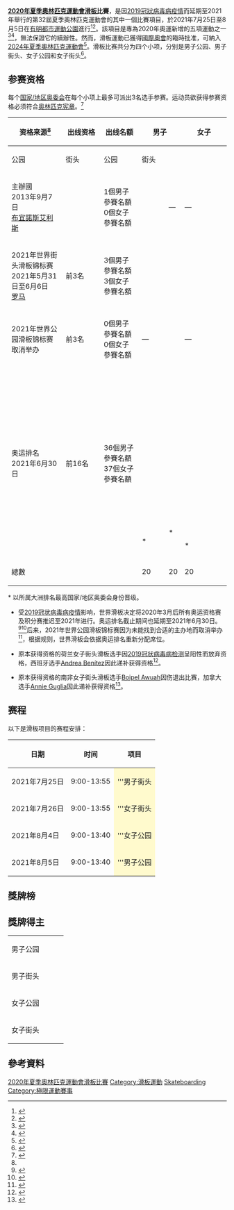 {{noteTA|G1=Sports
|1=zh-tw:嚴重特殊傳染性肺炎;zh-cn:2019冠状病毒病;zh-hk:2019冠狀病毒病;zh-mo:2019冠狀病毒病;zh-my:2019冠状病毒病;zh-sg:2019冠状病毒疾病;
}}
{{Infobox Olympic event
| event       = 滑板
| games       = 2020年夏季
| image       = 
| image_size  = 
| caption     = 
| venue       = [[日本|日本]][[東京|東京]][[有明都市運動公園|有明都市運動公園]]<ref>{{cite web|url=https://www.2020games.metro.tokyo.lg.jp/eng/taikaijyunbi/taikai/kaijyou/kaijyou_28/index.html|title=Ariake Urban Sports Park|website=lg.jp|accessdate=2019-09-30|archiveurl=https://web.archive.org/web/20200120165531/https://www.2020games.metro.tokyo.lg.jp/eng/taikaijyunbi/taikai/kaijyou/kaijyou_28/index.html|archivedate=2020-01-20|dead-url=yes}}</ref>
| dates       = 2021年7月25日至8月5日
| competitors = 80
| nations     = 
| num_events  = 4
| prev        = 
| next        = [[2024年夏季奧林匹克運動會滑板比賽|2024]]
}}
{{2020年夏季奥林匹克运动会滑板比赛}}
'''[[2020年夏季奧林匹克運動會|2020年夏季奧林匹克運動會]][[滑板|滑板]]比賽'''，是因[[2019冠狀病毒病疫情|2019冠狀病毒病疫情]]而延期至2021年舉行的第32屆夏季奧林匹克運動會的其中一個比賽項目，於2021年7月25日至8月5日在[[有明都市運動公園|有明都市運動公園]]進行<ref>{{cite web|title=IOC approves five new sports for Olympic Games Tokyo 2020|url=https://www.olympic.org/news/ioc-approves-five-new-sports-for-olympic-games-tokyo-2020|work=IOC|date=2016-08-03|access-date=2016-08-22|archiveurl=https://web.archive.org/web/20200323144102/https://www.olympic.org/news/ioc-approves-five-new-sports-for-olympic-games-tokyo-2020|archivedate=2020-03-23|dead-url=no}}</ref><ref>{{Cite news|url=http://theridechannel.com/news/2016/08/olympics-skateboarding-tokyo-2020|title=Skateboarding Is Now an Olympic Sport|work=RIDE Channel|access-date=2017-05-05|archiveurl=https://web.archive.org/web/20160916034512/http://theridechannel.com/news/2016/08/olympics-skateboarding-tokyo-2020|archivedate=2016-09-16|dead-url=no}}</ref>。該項目是專為2020年奧運新增的五項運動之一<ref>{{Cite web|title=欢迎加入奥运大家庭——东京奥运会新项目介绍|url=https://olympics.com/tokyo-2020/zh/news/welcome-to-the-olympic-family|access-date=2021-07-26|work=2020年东京奥运会|language=zh|archive-date=2021-07-27|archive-url=https://web.archive.org/web/20210727112704/https://olympics.com/tokyo-2020/zh/news/welcome-to-the-olympic-family}}</ref><ref>{{Cite news|title=东京奥运：有关新增项目 你需要了解的基本知识|url=https://www.bbc.com/zhongwen/simp/57807241|newspaper=[[BBC_News|BBC News]]|accessdate=2021-07-26|language=zh|date=2021-07-19|archive-date=2021-11-16|archive-url=https://web.archive.org/web/20211116024051/https://www.bbc.com/zhongwen/simp/57807241}}</ref>，無法保證它的續辦性。然而，滑板運動已獲得[[國際奧會|國際奧會]]的臨時批准，可納入[[2024年夏季奧林匹克運動會|2024年夏季奧林匹克運動會]]<ref>{{cite web|url=https://www.olympic.org/news/breaking-skateboarding-sport-climbing-and-surfing-provisionally-included-on-paris-2024-olympic-sports-programme|title=IOC Official news announcing the provisional inclusion of Skateboarding in the 2024 Summer Olympics in Paris|website=IOC|date=2019-06-25|accessdate=2019-09-15|archiveurl=https://web.archive.org/web/20200120151629/https://www.olympic.org/news/breaking-skateboarding-sport-climbing-and-surfing-provisionally-included-on-paris-2024-olympic-sports-programme|archivedate=2020-01-20|dead-url=no}}</ref>。滑板比赛共分为四个小项，分别是男子公园、男子街头、女子公园和女子街头<ref>{{cite web|url=https://www.cnet.com/news/skateboarding-at-the-2020-olympics-qualification-structure-scoring/|title=Everything you should know about skateboarding at the 2020 Summer Olympics|website=cnet.com|date=2019-08-10|accessdate=2019-09-30|archiveurl=https://web.archive.org/web/20200324224001/https://www.cnet.com/news/skateboarding-at-the-2020-olympics-qualification-structure-scoring/|archivedate=2020-03-24|dead-url=no}}</ref>。

==参赛资格==
每个[[国家奥林匹克委员会|国家/地区奥委会]]在每个小项上最多可派出3名选手参赛。运动员欲获得参赛资格必须符合[[奥林匹克宪章|奥林匹克宪章]]。<ref name="QualStandards">{{cite web|url=http://www.worldskate.org/images/Annex_1_Bulletin_05_Skateboarding_Qualification_System_Tokyo_2020_May2020.pdf|title=Qualification System – Games of the XXXII Olympiad – Skateboarding|publisher=World Skate|date=2020-05-26|accessdate=2020-10-03|archiveurl=https://web.archive.org/web/20201003053040/http://www.worldskate.org/images/Annex_1_Bulletin_05_Skateboarding_Qualification_System_Tokyo_2020_May2020.pdf|archivedate=2020-10-03|dead-url=no}}</ref>

{| class="wikitable" style="font-size:80%; text-align: center;" width="100%"
!width="120" rowspan=2| 资格来源<ref name="QualStandards"/>
!width="80" rowspan=2| 出线资格
!width="80" rowspan=2| 出线名额
!width="100" colspan=2| 男子
!width="100" colspan=2| 女子
!width="300" rowspan=2| 备注
|-
!width="50"| 公园
!width="50"| 街头
!width="50"| 公园
!width="50"| 街头
|-
| 主辦國<br>2013年9月7日<br>{{ARG}}[[布宜諾斯艾利斯|布宜諾斯艾利斯]]
| {{N/A}}
| 1個男子參賽名額<br>0個女子參賽名額
| {{flagIOC|JPN|2020年夏季}}
| —
| —
| —
| 空出的主办国席位会按照对应小项的奥运排名递补。
|-
| 2021年世界街头滑板锦标赛{{ref label|COVID19|a|a}}<br>2021年5月31日至6月6日<br>{{ITA}}[[罗马|罗马]]
| 前3名
| 3個男子參賽名額<br>3個女子參賽名額
| {{N/A}}
| {{flagIOC|JPN|2020年夏季}}<br>{{flagIOC|USA|2020年夏季}}<br>{{flagIOC|JPN|2020年夏季}}
| {{N/A}}
| {{flagIOC|JPN|2020年夏季}}<br>{{flagIOC|JPN|2020年夏季}}<br>{{flagIOC|BRA|2020年夏季}}
| rowspan=2| 如果获得名额的国家/地区奥委会放弃名额，空出的名额会按照对应小项的奥运排名递补。
|-
| 2021年世界公园滑板锦标赛{{ref label|COVID19|a|a}}<br>取消举办
| 前3名
| 0個男子參賽名額<br>0個女子參賽名額
| —
| {{N/A}}
| —
| {{N/A}}
|-
| 奥运排名<br>2021年6月30日{{ref label|COVID19|a|a}}
| 前16名
| 36個男子參賽名額{{ref label|COVID19|a|a}}<br>37個女子參賽名額{{ref label|COVID19|a|a}}
| {{flagIOC|USA|2020年夏季}}<br>{{flagIOC|USA|2020年夏季}}<br>{{flagIOC|BRA|2020年夏季}}<br>{{flagIOC|BRA|2020年夏季}}<br>{{flagIOC|USA|2020年夏季}}<br>{{flagIOC|AUS|2020年夏季}}<br>{{flagIOC|SWE|2020年夏季}}<br>{{flagIOC|BRA|2020年夏季}}<br>{{flagIOC|ITA|2020年夏季}}<br>{{flagIOC|PUR|2020年夏季}}<br>{{flagIOC|ITA|2020年夏季}}<br>{{flagIOC|FRA|2020年夏季}}<br>{{flagIOC|ESP|2020年夏季}}<br>{{flagIOC|AUS|2020年夏季}}<br>{{flagIOC|GER|2020年夏季}}<br>{{flagIOC|ESP|2020年夏季}}<br>{{flagIOC|CAN|2020年夏季}}<br>{{flagIOC|DEN|2020年夏季}}<br>{{flagIOC|RSA|2020年夏季}}*
| {{flagIOC|BRA|2020年夏季}}<br>{{flagIOC|POR|2020年夏季}}<br>{{flagIOC|FRA|2020年夏季}}<br>{{flagIOC|USA|2020年夏季}}<br>{{flagIOC|USA|2020年夏季}}<br>{{flagIOC|FRA|2020年夏季}}<br>{{flagIOC|CAN|2020年夏季}}<br>{{flagIOC|PUR|2020年夏季}}<br>{{flagIOC|AUS|2020年夏季}}<br>{{flagIOC|PER|2020年夏季}}<br>{{flagIOC|BRA|2020年夏季}}<br>{{flagIOC|JPN|2020年夏季}}<br>{{flagIOC|BRA|2020年夏季}}<br>{{flagIOC|CAN|2020年夏季}}<br>{{flagIOC|BEL|2020年夏季}}<br>{{flagIOC|COL|2020年夏季}}<br>{{flagIOC|RSA|2020年夏季}}*
| {{flagIOC|JPN|2020年夏季}}<br>{{flagIOC|JPN|2020年夏季}}<br>{{flagIOC|GBR|2020年夏季}}<br>{{flagIOC|AUS|2020年夏季}}<br>{{flagIOC|FIN|2020年夏季}}<br>{{flagIOC|JPN|2020年夏季}}<br>{{flagIOC|USA|2020年夏季}}<br>{{flagIOC|BRA|2020年夏季}}<br>{{flagIOC|BRA|2020年夏季}}<br>{{flagIOC|USA|2020年夏季}}<br>{{flagIOC|USA|2020年夏季}}<br>{{flagIOC|BRA|2020年夏季}}<br>{{flagIOC|ESP|2020年夏季}}<br>{{flagIOC|GER|2020年夏季}}<br>{{flagIOC|CHN|2020年夏季}}<br>{{flagIOC|FRA|2020年夏季}}<br>{{flagIOC|POL|2020年夏季}}<br>{{flagIOC|CHI|2020年夏季}}<br>{{flagIOC|GBR|2020年夏季}}<br>{{flagIOC|RSA|2020年夏季}}*
| {{flagIOC|BRA|2020年夏季}}<br>{{flagIOC|BRA|2020年夏季}}<br>{{flagIOC|USA|2020年夏季}}<br>{{flagIOC|NED|2020年夏季}}<br><s>{{flagIOC|NED|2020年夏季}}</s>{{ref label|NED|b|b}}<br>{{flagIOC|AUS|2020年夏季}}<br>{{flagIOC|JPN|2020年夏季}}<br>{{flagIOC|USA|2020年夏季}}<br>{{flagIOC|NED|2020年夏季}}<br>{{flagIOC|PHI|2020年夏季}}<br>{{flagIOC|USA|2020年夏季}}<br>{{flagIOC|CHN|2020年夏季}}<br>{{flagIOC|BEL|2020年夏季}}<br>{{flagIOC|AUT|2020年夏季}}<br>{{flagIOC|FRA|2020年夏季}}<br>{{flagIOC|ITA|2020年夏季}}<br><s>{{flagIOC|RSA|2020年夏季}}*</s>{{ref label|RSA|c|c}}<br>{{flagIOC|ESP|2020年夏季}}{{ref label|NED|b|b}}<br>{{flagIOC|CAN|2020年夏季}}{{ref label|RSA|c|c}}
| 世界滑板在依据奥运排名分配席位时会确保每个大洲每个小项至少有一名选手获得席位。<br>如果获得名额的国家/地区奥委会放弃名额，空出的名额会按照排名递补。
|-
! 總數 ||  ||  || 20 || 20 || 20 || 20 || 
|}
<nowiki>*</nowiki> 以所属大洲排名最高国家/地区奥委会身份晋级。
* {{note label|COVID19|a|a}} 受[[2019冠状病毒病疫情|2019冠状病毒病疫情]]影响，世界滑板决定将2020年3月后所有奥运资格赛及积分赛推迟至2021年进行。奥运排名截止期间也延期至2021年6月30日。<ref>{{cite web|url=http://www.worldskate.org/news/44-discipline/skateboarding/3285-all-tokyo-2020-olympic-qualification-events-suspended.html|title=Tokyo 2020 Olympic Qualification Events Suspended|publisher=World Skate|date=2020-03-27|accessdate=2020-04-07|archiveurl=https://archive.today/20200407094937/http://www.worldskate.org/news/44-discipline/skateboarding/3285-all-tokyo-2020-olympic-qualification-events-suspended.html|archivedate=2020-04-07|dead-url=no}}</ref><ref>{{cite web|url=http://www.worldskate.org/skateboarding/news-skateboarding/3294-ioc-approved-rule-changes-for-skateboarding-qualification-season-2.html|title=IOC approved rule changes for skateboarding qualification season 2|work=World Skate|date=2020-05-29|accessdate=2020-10-03|archiveurl=https://web.archive.org/web/20201028164137/http://www.worldskate.org/skateboarding/news-skateboarding/3294-ioc-approved-rule-changes-for-skateboarding-qualification-season-2.html|archivedate=2020-10-28|dead-url=no}}</ref>后来，2021年世界公园滑板锦标赛因为未能找到合适的主办地而取消举办<ref>{{cite web|url=https://news.in-24.com/sports/f1/55.html|title=The 2021 World Skateboard Park Championships are canceled|publisher=News In-24|date=2021-04-29|accessdate=2021-06-10|archiveurl=https://archive.today/20210610043306/https://news.in-24.com/sports/f1/55.html|archivedate=2021-06-10}}</ref>，根据规则，世界滑板会依据奥运排名重新分配席位。
* {{note label|NED|b|b}} 原本获得资格的荷兰女子街头滑板选手{{link-en|坎蒂·雅各斯|Candy Jacobs (skateboarder)}}因[[2019冠状病毒病检测|2019冠状病毒病检测]]呈阳性而放弃资格，西班牙选手[[Andrea_Benítez|Andrea Benítez]]因此递补获得资格<ref>{{cite web|url=https://www.mundodeportivo.com/juegos-olimpicos/20210722/410629351070/andrea-benitez-plaza-para-tokio-a-ultima-hora.html|script-title=es:Andrea Benítez, plaza para Tokio a última hora|publisher={{lang|es|Mundo Deportivo}}|date=2021-07-22|accessdate=2021-07-26|archiveurl=https://web.archive.org/web/20210722124110/https://www.mundodeportivo.com/juegos-olimpicos/20210722/410629351070/andrea-benitez-plaza-para-tokio-a-ultima-hora.html|archivedate=2021-07-22}}</ref>。
* {{note label|RSA|c|c}} 原本获得资格的南非女子街头滑板选手[[Boipel_Awuah|Boipel Awuah]]因伤退出比赛，加拿大选手[[Annie_Guglia|Annie Guglia]]因此递补获得资格<ref>{{cite web|url=https://www.cbc.ca/sports/olympics/summer/skateboarding/canada-skateboarder-annie-guglia-tokyo-1.6116312|title=Canadian skateboarder Annie Guglia added to Olympic field after missing cut|publisher=CBC Sports|date=2021-07-24|accessdate=2021-07-26|archiveurl=https://archive.today/20210726054659/https://www.cbc.ca/sports/olympics/summer/skateboarding/canada-skateboarder-annie-guglia-tokyo-1.6116312|archivedate=2021-07-26}}</ref>。

==赛程==
{{UTC time|日本標準時間|+9:00}}
以下是滑板项目的赛程安排：

{| class=wikitable
! 日期 !! 时间 !! 项目
|-
| 2021年7月25日 || 9:00-13:55 || style=background:lemonchiffon|'''男子街头
|-
| 2021年7月26日 || 9:00-13:55 || style=background:lemonchiffon|'''女子街头
|-
| 2021年8月4日 || 9:00-13:40 || style=background:lemonchiffon|'''女子公园
|-
| 2021年8月5日 || 9:00-13:40 || style=background:lemonchiffon|'''男子公园
|}

==獎牌榜==
{{Medals table
 | caption        = 
 | host           = JPN
 | flag_template  = flagIOCteam
 | event          = 2020年夏季
 | team           = 
 | gold_JPN = 3 | silver_JPN = 1 | bronze_JPN = 1 | host_JPN = yes 
 | gold_AUS = 1 | silver_AUS = 0 | bronze_AUS = 0
 | gold_BRA = 0 | silver_BRA = 3 | bronze_BRA = 0
 | gold_USA = 0 | silver_USA = 0 | bronze_USA = 2
 | gold_GBR = 0 | silver_GBR = 0 | bronze_GBR = 1
}}

==獎牌得主==

{| {{MedalistTable|type=項目}}
|-
| 男子公园<br>{{DetailsLink|2020年夏季奧林匹克運動會男子公園滑板比賽}}
|{{flagIOCmedalist|{{le|Keegan Palmer}}|AUS|2020年夏季}}
|{{flagIOCmedalist|{{le|Pedro Barros}}|BRA|2020年夏季}}
|{{flagIOCmedalist|{{le|Cory Juneau}}|USA|2020年夏季}}
|-
| 男子街头<br>{{DetailsLink|2020年夏季奧林匹克運動會男子街頭滑板比賽}}
|{{flagIOCmedalist|[[堀米雄斗|堀米雄斗]]|JPN|2020年夏季}} 
|{{flagIOCmedalist|{{link-en|奇雲·賀夫拿|Kelvin Hoefler}}|BRA|2020年夏季}} 
|{{flagIOCmedalist|[[積加·伊頓|積加·伊頓]]|USA|2020年夏季}} 
|-
| 女子公园<br>{{DetailsLink|2020年夏季奧林匹克運動會女子公園滑板比賽}}
|{{flagIOCmedalist|[[四十住櫻|四十住櫻]]|JPN|2020年夏季}} 
|{{flagIOCmedalist|[[開心那|開心那]]|JPN|2020年夏季}} 
|{{flagIOCmedalist|[[斯凯·布朗|斯凯·布朗]]|GBR|2020年夏季}} 
|-
| 女子街头<br>{{DetailsLink|2020年夏季奧林匹克運動會女子街頭滑板比賽}}
|{{flagIOCmedalist|[[西矢椛|西矢椛]]|JPN|2020年夏季}} 
|{{flagIOCmedalist|{{link-en|拉伊莎·尼爾|Rayssa Leal}}|BRA|2020年夏季}} 
|{{flagIOCmedalist|{{link-en|中山楓奈|Funa Nakayama}}|JPN|2020年夏季}} 
|}

==參考資料==
{{Reflist|2}}

{{2020年夏季奧林匹克運動會項目}}
[[Category:2020年夏季奧林匹克運動會滑板比賽|]]
[[Category:滑板運動|Category:滑板運動]]
[[Category:2020年夏季奧林匹克運動會比賽項目|Skateboarding]]
[[Category:極限運動賽事|Category:極限運動賽事]]